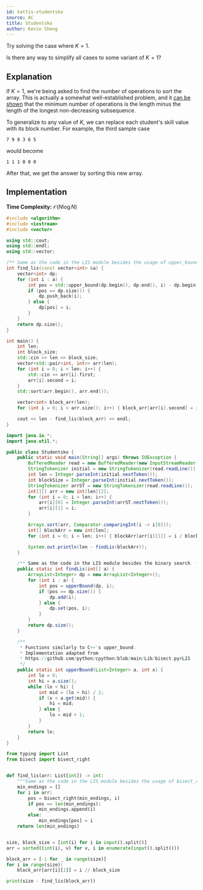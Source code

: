 ```yaml
---
id: kattis-studentsko
source: AC
title: Studentsko
author: Kevin Sheng
---
```


<Spoiler title="Hint 1">

Try solving the case where $K=1$.

</Spoiler>

<Spoiler title="Hint 2">

Is there any way to simplify all cases to some variant of $K=1$?

</Spoiler>

<Spoiler title="Solution">

## Explanation

If $K=1$, we're being asked to find the number of operations to sort the array.
This is actually a somewhat well-established problem, and it
[can be shown](https://stackoverflow.com/a/20394497/12128483)
that the minimum number of operations is the length minus the length
of the longest non-decreasing subsequence.

To generalize to any value of $K$, we can replace each student's skill value
with its block number.
For example, the third sample case
```
7 9 8 3 6 5
```
would become
```
1 1 1 0 0 0
```
After that, we get the answer by sorting this new array.

## Implementation

**Time Complexity:** $\mathcal{O}(N \log N)$

<LanguageSection>
<CPPSection>

```cpp
#include <algorithm>
#include <iostream>
#include <vector>

using std::cout;
using std::endl;
using std::vector;

/** Same as the code in the LIS module besides the usage of upper_bound. */
int find_lis(const vector<int> &a) {
	vector<int> dp;
	for (int i : a) {
		int pos = std::upper_bound(dp.begin(), dp.end(), i) - dp.begin();
		if (pos == dp.size()) {
			dp.push_back(i);
		} else {
			dp[pos] = i;
		}
	}
	return dp.size();
}

int main() {
	int len;
	int block_size;
	std::cin >> len >> block_size;
	vector<std::pair<int, int>> arr(len);
	for (int i = 0; i < len; i++) {
		std::cin >> arr[i].first;
		arr[i].second = i;
	}
	std::sort(arr.begin(), arr.end());

	vector<int> block_arr(len);
	for (int i = 0; i < arr.size(); i++) { block_arr[arr[i].second] = i / block_size; }

	cout << len - find_lis(block_arr) << endl;
}
```

</CPPSection>
<JavaSection>

```java
import java.io.*;
import java.util.*;

public class Studentsko {
	public static void main(String[] args) throws IOException {
		BufferedReader read = new BufferedReader(new InputStreamReader(System.in));
		StringTokenizer initial = new StringTokenizer(read.readLine());
		int len = Integer.parseInt(initial.nextToken());
		int blockSize = Integer.parseInt(initial.nextToken());
		StringTokenizer arrST = new StringTokenizer(read.readLine());
		int[][] arr = new int[len][2];
		for (int i = 0; i < len; i++) {
			arr[i][0] = Integer.parseInt(arrST.nextToken());
			arr[i][1] = i;
		}

		Arrays.sort(arr, Comparator.comparingInt(i -> i[0]));
		int[] blockArr = new int[len];
		for (int i = 0; i < len; i++) { blockArr[arr[i][1]] = i / blockSize; }

		System.out.println(len - findLis(blockArr));
	}

	/** Same as the code in the LIS module besides the binary search. */
	public static int findLis(int[] a) {
		ArrayList<Integer> dp = new ArrayList<Integer>();
		for (int i : a) {
			int pos = upperBound(dp, i);
			if (pos == dp.size()) {
				dp.add(i);
			} else {
				dp.set(pos, i);
			}
		}
		return dp.size();
	}

	/**
	 * Functions similarly to C++'s upper_bound.
	 * Implementation adapted from
	 * https://github.com/python/cpython/blob/main/Lib/bisect.py#L21
	 */
	public static int upperBound(List<Integer> a, int x) {
		int lo = 0;
		int hi = a.size();
		while (lo < hi) {
			int mid = (lo + hi) / 2;
			if (x < a.get(mid)) {
				hi = mid;
			} else {
				lo = mid + 1;
			}
		}
		return lo;
	}
}
```

</JavaSection>
<PySection>

```py
from typing import List
from bisect import bisect_right


def find_lis(arr: List[int]) -> int:
	"""Same as the code in the LIS module besides the usage of bisect_right."""
	min_endings = []
	for i in arr:
		pos = bisect_right(min_endings, i)
		if pos == len(min_endings):
			min_endings.append(i)
		else:
			min_endings[pos] = i
	return len(min_endings)


size, block_size = [int(i) for i in input().split()]
arr = sorted((int(i), v) for v, i in enumerate(input().split()))

block_arr = [-1 for _ in range(size)]
for i in range(size):
	block_arr[arr[i][1]] = i // block_size

print(size - find_lis(block_arr))
```

</PySection>
</LanguageSection>

</Spoiler>
